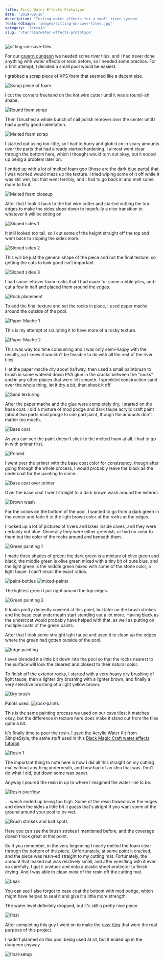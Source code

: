 ```yaml
---
title: First Water Effects Prototype
date: '2019-09-20'
description: 'Testing water effects for a small river system'
featuredImage: 'images/sitting-on-cave-tiles.jpg'
category: 'terrain'
slug: '/terrain/water-effects-prototype'
---
```


![sitting-on-cave-tiles](images/sitting-on-cave-tiles.jpg)

For our [cavern dungeon](../cave-tile-system/) we needed some river tiles, and I had never done anything with water effects or resin before, so I needed some practice. For a first attempt, I decided a small pool would be easiest.

I grabbed a scrap piece of XPS foam that seemed like a decent size.

![Scrap piece of foam](images/scrap-piece-of-foam.jpg)

I cut the corners freehand on the hot wire cutter until it was a round-ish shape.

![Round foam scrap](images/round-foam-scrap.jpg)

Then I brushed a whole bunch of nail polish remover over the center until I had a pretty good indentation.

![Melted foam scrap](images/melted-foam-scrap.jpg)

I started out using too little, so I had to hurry and glob it on in scary amounts over the parts that had already started hardening. I almost went clear through the bottom here, which I thought would turn out okay, but it ended up being a problem later on.

I ended up with a lot of melted foam goo (those are the dark blue parts) that I was worried would mess up the texture. I tried wiping some of it off while it was still wet, but that went terribly, and I had to go back in and melt some more to fix it.

![Melted foam closeup](images/melted-foam-closeup.jpg)

After that I took it back to the hot wire cutter and started cutting the top edges to make the sides slope down to hopefully a nice transition to whatever it will be sitting on.

![Sloped sides 1](images/sloped-sides-1.jpg)

It still looked too tall, so I cut some of the height straight off the top and went back to sloping the sides more.

![Sloped sides 2](images/sloped-sides-2.jpg)

This will be just the general shape of the piece and not the final texture, so getting the cuts to look good isn't important.

![Sloped sides 3](images/sloped-sides-3.jpg)

I had some leftover foam rocks that I had made for some rubble piles, and I cut a few in half and placed them around the edges.

![Rock placement](images/rock-placement.jpg)

To add the final texture and set the rocks in place, I used paper mache around the outside of the pool.

![Paper Mache 1](images/paper-mache-1.jpg)

This is my attempt at sculpting it to have more of a rocky texture.

![Paper Mache 2](images/paper-mache-2.jpg)

This was way too time consuming and I was only semi-happy with the results, so I knew it wouldn't be feasible to do with all the rest of the river tiles.

I let the paper mache dry about halfway, then used a small paintbrush to brush in some watered down PVA glue in the cracks between the "rocks" and in any other places that were left smooth. I sprinkled construction sand over the whole thing, let it dry a bit, then shook it off.

![Sand texturing](images/sand-texturing.jpg)

After the paper mache and the glue were completely dry, I started on the base coat. I did a mixture of mod podge and dark taupe acrylic craft paint (about two parts mod podge to one part paint, though the amounts don't matter too much).

![Base coat](images/base-coat.jpg)

As you can see the paint doesn't stick to the melted foam at all. I had to go in with primer first.

![Primed](images/primed.jpg)

I went over the primer with the base coat color for consistency, though after going through the whole process, I would probably leave the black as the undercoat for the painting to come.

![Base coat over primer](images/base-coat-over-primer.jpg)

Over the base coat I went straight to a dark brown wash around the exterior.

![Brown wash](images/brown-wash.jpg)

For the colors on the bottom of the pool, I wanted to go from a dark green in the center and fade it to the light brown color of the rocks at the edges.

I looked up a lot of pictures of rivers and lakes inside caves, and they were certainly not blue. Generally they were either greenish, or had no color to them but the color of the rocks around and beneath them.

![Green painting 1](images/green-painting-1.jpg)

I made three shades of green; the dark green is a mixture of olive green and black, the middle green is olive green mixed with a tiny bit of pure blue, and the light green is the middle green mixed with some of the stone color, a light taupe. I can't recall the exact ratios.

![paint-bottles](images/paint-bottles.jpg)
![mixed-paints](images/mixed-paints.jpg)

The lightest green I put right around the top edges.

![Green painting 2](images/green-painting-2.jpg)

It looks pretty decently covered at this point, but later on the brush strokes and the base coat underneath start standing out a lot more. Having black as the undercoat would probably have helped with that, as well as putting on multiple coats of the green paints.

After that I took some straight light taupe and used it to clean up the edges where the green had gotten outside of the pool.

![Edge painting](images/edge-painting.jpg)

I even blended it a little bit down into the pool so that the rocks nearest to the surface will look the clearest and closest to their natural color.

To finish off the exterior rocks, I started with a very heavy dry brushing of light taupe, then a lighter dry brushing with a lighter brown, and finally a very selective brushing of a light yellow brown.

![Dry brush](images/dry-brush.jpg)

Paints used:
![rock-paints](images/rock-paints.jpg)

This is the same painting process we used on our cave tiles; it matches okay, but the difference in texture here does make it stand out from the tiles quite a bit.

It's finally time to pour the resin. I used the Acrylic Water Kit from SimpleStyle, the same stuff used in this <a href="https://www.youtube.com/watch?v=9ZthDfZoxt4" target="_blank" rel="noopener noreferrer">Black Magic Craft water effects tutorial</a>.

![Resin 1](images/resin-1.jpg)

The important thing to note here is how I did all this straight on my cutting mat without anything underneath, and how bad of an idea that was. Don't do what I did, put down some wax paper.

Anyway I poured the resin in up to where I imagined the water line to be.

![Resin overflow](images/resin-overflow.jpg)

... which ended up being too high. Some of the resin flowed over the edges and down the sides a little bit. I guess that's alright if you want some of the ground around your pool to be wet.

![Brush strokes and balt spots](images/brush-strokes-and-bald-spots.jpg)

Here you can see the brush strokes I mentioned before, and the coverage doesn't look great at this point.

So if you remember, in the very beginning I nearly melted the foam clear through the bottom of the piece. Unfortunately, at some point it cracked, and the piece was resin-ed straight to my cutting mat. Fortunately, the amount that leaked out was relatively small, and after wrestling with it ever so carefully, I got it unstuck and onto a plastic sheet protector to finish drying. And I was able to clean _most_ of the resin off the cutting mat.

![Leak](images/leak.jpg)

You can see I also forgot to base coat the bottom with mod podge, which might have helped to seal it and give it a little more strength.

The water level definitely dropped, but it's still a pretty nice piece.

![final](images/final.jpg)

After completing this guy I went on to make the [river tiles](../making-water-tiles/) that were the real purpose of this project.

I hadn't planned on this pool being used at all, but it ended up in the dungeon anyway.

![final-setup](images/final-setup.jpg)
